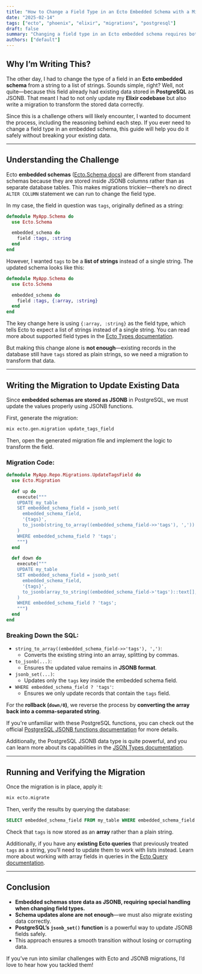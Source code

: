 ```yaml
---
title: "How to Change a Field Type in an Ecto Embedded Schema with a Migration"
date: "2025-02-14"
tags: ["ecto", "phoenix", "elixir", "migrations", "postgresql"]
draft: false
summary: "Changing a field type in an Ecto embedded schema requires both a code update and a database migration. This guide walks through the process, ensuring data consistency and avoiding common pitfalls."
authors: ["default"]
---
```


## Why I’m Writing This?

The other day, I had to change the type of a field in an **Ecto embedded schema** from a string to a list of strings. Sounds simple, right? Well, not quite—because this field already had existing data stored in **PostgreSQL** as JSONB. That meant I had to not only update my **Elixir codebase** but also write a migration to transform the stored data correctly.

Since this is a challenge others will likely encounter, I wanted to document the process, including the reasoning behind each step. If you ever need to change a field type in an embedded schema, this guide will help you do it safely without breaking your existing data.

---

## Understanding the Challenge

Ecto **embedded schemas** ([Ecto.Schema docs](https://hexdocs.pm/ecto/Ecto.Schema.html)) are different from standard schemas because they are stored inside JSONB columns rather than as separate database tables. This makes migrations trickier—there’s no direct `ALTER COLUMN` statement we can run to change the field type.

In my case, the field in question was `tags`, originally defined as a string:

```elixir
defmodule MyApp.Schema do
  use Ecto.Schema

  embedded_schema do
    field :tags, :string
  end
end
```

However, I wanted `tags` to be a **list of strings** instead of a single string. The updated schema looks like this:

```elixir
defmodule MyApp.Schema do
  use Ecto.Schema

  embedded_schema do
    field :tags, {:array, :string}
  end
end
```

The key change here is using `{:array, :string}` as the field type, which tells Ecto to expect a list of strings instead of a single string. You can read more about supported field types in the [Ecto Types documentation](https://hexdocs.pm/ecto/Ecto.Schema.html#module-field-types).

But making this change alone is **not enough**—existing records in the database still have `tags` stored as plain strings, so we need a migration to transform that data.

---

## Writing the Migration to Update Existing Data

Since **embedded schemas are stored as JSONB** in PostgreSQL, we must update the values properly using JSONB functions.

First, generate the migration:

```sh
mix ecto.gen.migration update_tags_field
```

Then, open the generated migration file and implement the logic to transform the field.

### **Migration Code:**

```elixir
defmodule MyApp.Repo.Migrations.UpdateTagsField do
  use Ecto.Migration

  def up do
    execute("""
    UPDATE my_table
    SET embedded_schema_field = jsonb_set(
      embedded_schema_field,
      '{tags}',
      to_jsonb(string_to_array((embedded_schema_field->>'tags'), ','))
    )
    WHERE embedded_schema_field ? 'tags';
    """)
  end

  def down do
    execute("""
    UPDATE my_table
    SET embedded_schema_field = jsonb_set(
      embedded_schema_field,
      '{tags}',
      to_jsonb(array_to_string((embedded_schema_field->'tags')::text[], ','))
    )
    WHERE embedded_schema_field ? 'tags';
    """)
  end
end
```

### **Breaking Down the SQL:**

- `string_to_array((embedded_schema_field->>'tags'), ',')`:  
  - Converts the existing string into an array, splitting by commas.
- `to_jsonb(...)`:  
  - Ensures the updated value remains in **JSONB format**.
- `jsonb_set(...)`:  
  - Updates only the `tags` key inside the embedded schema field.
- `WHERE embedded_schema_field ? 'tags'`:  
  - Ensures we only update records that contain the `tags` field.

For the **rollback (`down/0`)**, we reverse the process by **converting the array back into a comma-separated string**.

If you're unfamiliar with these PostgreSQL functions, you can check out the official [PostgreSQL JSONB functions documentation](https://www.postgresql.org/docs/current/functions-json.html) for more details.

Additionally, the PostgreSQL JSONB data type is quite powerful, and you can learn more about its capabilities in the [JSON Types documentation](https://www.postgresql.org/docs/current/datatype-json.html).

---

## Running and Verifying the Migration

Once the migration is in place, apply it:

```sh
mix ecto.migrate
```

Then, verify the results by querying the database:

```sql
SELECT embedded_schema_field FROM my_table WHERE embedded_schema_field ? 'tags';
```

Check that `tags` is now stored as an **array** rather than a plain string.

Additionally, if you have any **existing Ecto queries** that previously treated `tags` as a string, you’ll need to update them to work with lists instead. Learn more about working with array fields in queries in the [Ecto Query documentation](https://hexdocs.pm/ecto/Ecto.Query.html).

---

## Conclusion

- **Embedded schemas store data as JSONB, requiring special handling when changing field types.**
- **Schema updates alone are not enough**—we must also migrate existing data correctly.
- **PostgreSQL’s `jsonb_set()` function** is a powerful way to update JSONB fields safely.
- This approach ensures a smooth transition without losing or corrupting data.

If you’ve run into similar challenges with Ecto and JSONB migrations, I’d love to hear how you tackled them!
